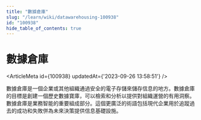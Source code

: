 ```yaml
---
title: "數據倉庫"
slug: "/learn/wiki/datawarehousing-100938"
id: "100938"
hide_table_of_contents: true
---
```



# 數據倉庫

<ArticleMeta id={100938} updatedAt={'2023-09-26 13:58:51'} />
<div className='border-solid border-b border-t-0 my-4 border-[var(--ifm-color-gray-300)]' />

數據倉庫是一個企業或其他組織通過安全的電子存儲來儲存信息的地方。數據倉庫的目標是創建一個歷史數據寶庫，可以檢索和分析以提供對組織運營的有用洞察。數據倉庫是業務智能的重要組成部分。這個更廣泛的術語包括現代企業用於追蹤過去的成功和失敗併為未來決策提供信息基礎設施。
